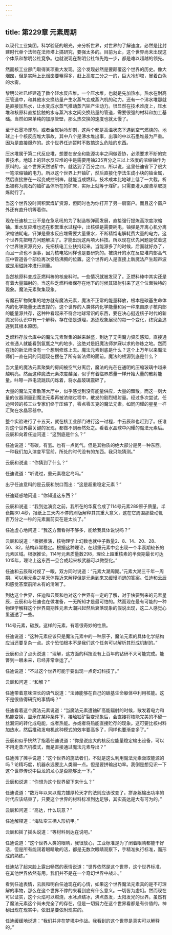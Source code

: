 ```yaml
---
---
---
```

title: 第229章 元素周期
---



以现代工业集团，科学验证的眼光，来分析世界，对世界的了解速度，必然是比封建时代单个法师在法师塔上搞研究，要强太多的。目前为止，这个世界尚未出现这个体系和黎明公社竞争。也就说现在黎明公社每先跑一步，都是难以超越的领先。

然而核工业部门取得某项重大发现。这个发现必然是要颠覆这个世界的历史。像大烟囱，但是实际上比烟囱要粗得多，赶上高度二分之一的，巨大冷却塔，冒着白色的水雾。

黎明公社已经建造了数个轻水反应堆。一个压水堆，也就是先加热水，热水在耐高压管道中，和其他水交换热量产生水蒸气变成蒸汽机的动力。还有一个沸水堆那就是直接加热水，让水变成水蒸气推动蒸汽轮产生动力。很显然在技术难度上，压水堆和核原料直接接触的水与蒸汽水之间交换热量的管道，需要很强的材料和加工基础。当然如果单纯的加厚管壁，那么热交换的速度也就太慢了。

至于石墨冷却剂，或者金属钠冷却剂，这两个都是高温状态下遇到空气燃烧的。地球上十个核反应堆大事故，其中八个是沸水堆出事，出事的中以石墨堆最为严重。因为是直接爆炸的。这个世界任迪暂时不敢搞这么危险的东西。

压水堆属于第二代反应堆，想要在安全和能源功率之间做妥协，必须要求不断的完善技术。地球上的轻水反应堆的中是需要用铀235百分之三以上浓度的浓缩铀作为原料的，这个世界天然铀矿中，就达到了百分之四，所以说，这里任迪省下了很大一笔浓缩铀的电力。所以这个世界上开铀矿，然后直接化学法生成小块的铀金属，然后直接拼在一起变成控制棒，就能当成燃料。技术成本比地球上低了一大截。析出被称为魔石的铀矿晶体所在的矿床，实际上就等于煤矿。只需要灌入酸液萃取提炼就行了。

当这个世界没时间积累煤矿资源，但同时也为你打开了另一扇窗户。而且这个窗户外还有直升机等着你。

现在任迪核工业不是在急吼吼的为了制造核弹而发展，直接强行提炼高浓度浓缩铀。重水反应堆也还在积累重水过程中，出核弹是需要耗电，铀弹是开离心机分离浓缩铀耗电，钚弹是重水反应堆需要大量重水，不断精馏电解耗费大量的电力。这个世界先把电力问题解决了。才能出玩这两项大科技。所以现在优先问题是仗着这个世界铀资源充分，先把核电工业扶持起来。当能源多了的时候，后面就好办了，而且一点也不误事，因为核电站同样也是要研究的。被烧开的水在反应堆内部高气压中管道各个部位再次受热沸腾的位置。这个世界的人是直接上新魔法产生超声波或是用磁脉冲进行测量。

当然核原料变成乏燃料棒的核废料时。一些情况就被发现了。乏燃料棒中其实还是有着大量辐射的。当这些乏燃料棒保存在地下的时候其辐射引来了这个位面独特的现象。魔法元素聚集现象。

有魔石矿物聚集的地方就有魔法元素，魔法不正常的能量释放，根本是碳基生命体内的化学能量无法支撑的。这个世界的人类体内化学能量和另一种来自原子核内部的能量源共存，这种种看起来不符合地球常识的东西，要在决心挺近核子时代的新魔发师认识中有一个解释。存在便是道理，追逐现象展现的每一个变化，终究会追逐到其根本原因。

乏燃料存放仓库中的魔法元素聚集的越来越盛，到达了无需魔力资质感知，直接通过普通人就能看到氤氲之气的地步。这绝对是旧魔法师梦寐以求的修炼之地。然而在场的新法师没有一个想到修炼上去。魔法元素到底是什么？这个上万年以来魔法师们一直在问的问题现在摆在了所有新法师的面前。魔法的根源到底是什么？

当大量的魔法元素聚集的房间被空气分离后，魔法的光芒在通明的压缩玻璃中越来越明亮。然而这种魔法元素浓度越强，似乎有着临界质量一样开始大量的散射能量。咔嚓一声电流跳跃闪烁着，将水晶玻璃震碎了。

大量的魔法元素散落大厅中，似乎感觉到没有能量供应，大量的飘散。而这一刻大量的仪器测量到魔法元素再被浓缩过程中，散发的剧烈辐射量。经过多次尝试，任迪带领的核工业专家们终于压缩了，零点零五克的魔法元素。如同闪耀的星星一样汇聚在水晶容器中。

整个实验进行了十五天，就在核工业部门进行这一过程，中云辰和也赶到了。任谁对这个世界最关键的发现，都做不到泰然处之。看着水晶球中闪耀的魔法元素后。云辰和向着任迪问道：“这到底是什么？”

任迪说道：“有碳，有氢。也有一点氮气。但是其物质的绝大部分是另一种东西。一种我们加入演变军官前，所处的时代没有的东西。我只能猜测。”

云辰和说道：“你猜到了什么？”

任迪说道：“听说过，重元素稳定岛吗。”

出乎任迪意料的是云辰和脱口而出：“这是超重稳定元素？”

任迪疑惑地问道：“你知道这东西？”

云辰和说道：“我到达演变之前，我所在的华夏合成了114号元素289原子质量。半衰期30.4秒，报纸上三天内不停的刷版解释其其重大意义，这在它周围那些动辄百万分之一秒的元素面前实在是太长了。”

任迪虚心地问道：“我这方面看得不够多，能给我具体说说吗？”

云辰和说道：“根据推演，核物理学上幻数也就中子数量2、8、14、20、28、50、82，结构非常稳定。根据这种理论，在超重元素中会出现一个半衰期较长的元素区域。根据推论，114号元素质量数298，理论上超重核素的半衰期最长可达1015年，理论上这东西一旦合成起来核武器可以微型化。”

任迪和云辰和对视了一眼，双方同时说道：“元素大潮周期。”元素大潮三千年一周期，可以用元素之星天体靠近来解释但是元素到来又缓慢消退的答案。任迪和云辰和感觉答案前所未有的清晰了。

到达这个世界，任迪和云辰和也对这个世界有一定的了解，对于快要到来的元素星辰，云辰和与任迪也在做准备，一无所知才是最可怕的。然而现在最有可能的一种物理学解释这个世界周期性元素大潮兴起然后衰落现象的假说出现，这二人感觉心里通透了一些。

114号元素，碳族。这样的元素，有着很奇妙的性质。

任迪说道：“这种元素应该只是魔法元素中的一种原子，魔法元素的具体化学结构应当还要复杂一点。这个恐怕根本不是我们这个任务可以解析其形成机制的。”

云辰和点了点头说道：“理解，这方面的科技没有上百年的钻研不大可能完成。能瞥到一眼未来，已经非常幸运了。”

任迪说道：“不过这个世界可能于要出现一点奇幻科技了。”

云辰和问道：“和解？”

任迪带着意味深长的语气说道：“法师能够在自己的碳基生命躯体中利用核能。这不是很值得研究的事情吗？”

任迪看着这个魔法元素说道：“当魔法元素遭铀矿高能辐射的时候，散发着电力和热能变换，显示在某种条件下，接触铀矿裂变现象后，会直接将核能完美的不留一丝漏洞的转化成电能，或者热能。亦或者将热能直接贮存的现象。这可要比核材料加热水，然后推动发电机这种模式的效率要高多了，同样也要渐变多了。”

云辰和似乎恍然了指着任迪说道：“你是说庞大的核反应能量稳定输出设备，可以不用走蒸汽机模式，而是直接通过魔法元素导出？”

任迪摊了摊手说道：“这个世界的施法者们，不就是这么利用魔法元素汲取能源的吗？论精巧度，机器永远要比人类弱一点。但是要拼输出功率。我倒是想见识一下这个世界传说中巨龙的龙心是否能够比一下。”

云辰和说道：“你想为这个世界留下来什么？”

任迪说道：“数万年以来以魔力雄厚轮天才的法则应该改变了。拼身躯输出功率的时代应该结束了，只要这个世界的材料标准到达足够，其实高达是大有可为的。”

云辰和问道：“高达，什么玩意？”

任迪解释道：“海陆空三栖人形机甲。”

云辰和摇了摇头说道：“等材料到达在说吧。”

任迪说道：“这个世界人类的眼睛，我很放心，工业标准是为了闭着眼睛都能干好活，但是所有能闭着眼睛敢的活，都是无数次眼睛观察下，手精准执行标准，而形成的熟练。”

任迪站了起来脸上露出畅然的表情说道：“世界依然是这个世界，这个世界标准，在其他世界依然有用。我们并不是在一个奇幻世界中战斗。”

看到任迪表情，云辰和明白任迪现在的心情，如果这个世界魔法元素真的是不可理解的事物，那么在这个世界不停的来看到底有什么意义。一切皆为虚幻。然而现在可以证实，这个火焰可以燃烧，水冰点结冰，沸点蒸发，太阳发光的世界。虽然有了魔法元素这个尚未完全了的存在，但是一切努力在这个世界看都是有价值的。神秘出现在现实中，依旧是要依附现实的。

任迪缓缓地说道：“我们并非在梦境中作战。我看到的这个世界是真实可以解释的。”